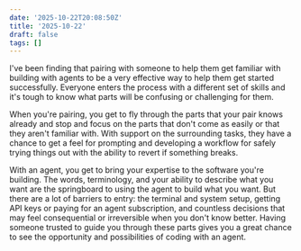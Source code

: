 ```yaml
---
date: '2025-10-22T20:08:50Z'
title: '2025-10-22'
draft: false
tags: []
---
```


I've been finding that pairing with someone to help them get familiar with building with agents to be a very effective way to help them get started successfully.
Everyone enters the process with a different set of skills and it's tough to know what parts will be confusing or challenging for them.

When you're pairing, you get to fly through the parts that your pair knows already and stop and focus on the parts that don't come as easily or that they aren't familiar with.
With support on the surrounding tasks, they have a chance to get a feel for prompting and developing a workflow for safely trying things out with the ability to revert if something breaks.

With an agent, you get to bring your expertise to the software you're building.
The words, terminology, and your ability to describe what you want are the springboard to using the agent to build what you want.
But there are a lot of barriers to entry: the terminal and system setup, getting API keys or paying for an agent subscription, and countless decisions that may feel consequential or irreversible when you don't know better.
Having someone trusted to guide you through these parts gives you a great chance to see the opportunity and possibilities of coding with an agent.
